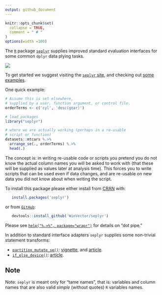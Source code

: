 ```yaml
---
output: github_document
---
```


<!-- README.md is generated from README.Rmd. Please edit that file -->



```r
knitr::opts_chunk$set(
  collapse = TRUE,
  comment = " # "
)
options(width =100)
```


The [`R`](https://www.r-project.org) package [`seplyr`](https://github.com/WinVector/seplyr) supplies improved *s*tandard *e*valuation interfaces for some common `dplyr` data plying tasks.

![](https://github.com/WinVector/seplyr/raw/master/tools/safety.png)

To get started we suggest visiting the [`seplyr` site](https://winvector.github.io/seplyr/), and checking out [some examples](https://winvector.github.io/seplyr/articles/seplyr.html).

One quick example:

```r
# Assume this is set elsewhere,
# supplied by a user, function argument, or control file.
orderTerms <- c('cyl', 'desc(gear)')

# load packages
library("seplyr")

# where we are actually working (perhaps in a re-usable
# script or function)
datasets::mtcars %.>% 
  arrange_se(., orderTerms) %.>% 
  head(.)
```

The concept is: in writing re-usable code or scripts you pretend you do not know the actual column names you will be asked to work with (that these will be supplied as values later at analysis time).  This forces you to write scripts that can be used even if data changes, and are re-usable on new data you did not know about when writing the script.



To install this package please either install from [CRAN](https://CRAN.R-project.org/package=seplyr) with:

```r
   install.packages('seplyr')
```

or from [`GitHub`](https://github.com/WinVector/seplyr):
 
```r
   devtools::install_github('WinVector/seplyr')
```

Please see [`help("%.>%", package="wrapr")`](https://winvector.github.io/wrapr/reference/grapes-.-greater-than-grapes.html) for details on "dot pipe."

In addition to standard interface adapters `seplyr` supplies some non-trivial 
statement transforms:

  * [`partition_mutate_se()`](https://winvector.github.io/seplyr/reference/partition_mutate_se.html): [vignette](https://winvector.github.io/seplyr/articles/MutatePartitioner.html), and [article](http://winvector.github.io/FluidData/partition_mutate.html).
  * [`if_else_device()`](https://winvector.github.io/seplyr/reference/if_else_device.html): [article](http://winvector.github.io/FluidData/partition_mutate_ex2.html).


## Note

Note: `seplyr` is meant only for "tame names", that is: variables and column names that are also valid *simple* (without quotes) `R` variables names.
